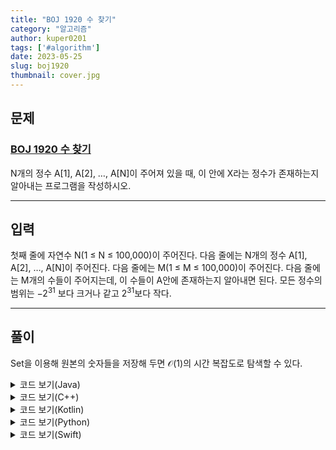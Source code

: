 ---
title: "BOJ 1920 수 찾기"
category: "알고리즘"
author: kuper0201
tags: ['#algorithm']
date: 2023-05-25
slug: boj1920
thumbnail: cover.jpg
---


## 문제

### <a href="https://boj.kr/1920" target="_blank">BOJ 1920 수 찾기</a>

N개의 정수 A[1], A[2], …, A[N]이 주어져 있을 때, 이 안에 X라는 정수가 존재하는지 알아내는 프로그램을 작성하시오.

---

## 입력

첫째 줄에 자연수 N(1 ≤ N ≤ 100,000)이 주어진다. 다음 줄에는 N개의 정수 A[1], A[2], …, A[N]이 주어진다. 다음 줄에는 M(1 ≤ M ≤ 100,000)이 주어진다. 다음 줄에는 M개의 수들이 주어지는데, 이 수들이 A안에 존재하는지 알아내면 된다. 모든 정수의 범위는 $-2^{31}$ 보다 크거나 같고 $2^{31}$보다 작다.

---

## 풀이

Set을 이용해 원본의 숫자들을 저장해 두면 $\mathcal{O}(1)$의 시간 복잡도로 탐색할 수 있다.

<details markdown="1">
<summary>코드 보기(Java)</summary>

```javascript
import java.io.*;
import java.util.*;

public class Main {
    public static void main(String[] args) throws IOException {
        BufferedReader br = new BufferedReader(new InputStreamReader(System.in));
        StringBuilder sb = new StringBuilder();

        HashSet<Integer> set = new HashSet<>();
        
        // 원본 배열 개수 입력
        int N = Integer.parseInt(br.readLine());
        
        // 원본 배열 입력 및 Set에 추가
        String[] s = br.readLine().split(" ");
        for(int i = 0; i < N; i++) set.add(Integer.parseInt(s[i]));

        // 탐색할 숫자 개수 입력
        int M = Integer.parseInt(br.readLine());
        
        // 탐색할 숫자 입력 및 Set에 존재하는지 판별
        s = br.readLine().split(" ");
        for(int i = 0; i < M; i++) {
            if(set.contains(Integer.parseInt(s[i]))) sb.append("1\n");
            else sb.append("0\n");
        }

        System.out.println(sb);
    }
}
```
</details>

<details markdown="1">
<summary>코드 보기(C++)</summary>

```cpp
#include <iostream>
#include <set>

#define fastio ios_base::sync_with_stdio(false); cin.tie(nullptr); cout.tie(nullptr)
#define endl '\n'

using namespace std;

int main() {
    fastio;
    
    set<int> arr;
    
    // 원본 배열 개수 입력
    int N, M, T;
    cin >> N;
    
    // 원본 배열 입력 및 Set에 추가
    for(int i = 0; i < N; i++) {
        cin >> T;
        arr.insert(T);
    }
    
    // 탐색할 숫자 개수 입력
    cin >> M;
    
    // 탐색할 숫자 입력 및 Set에 존재하는지 판별
    for(int i = 0; i < M; i++) {
        cin >> T;
        if(arr.find(T) != arr.end()) cout << "1" << endl;
        else cout << "0" << endl;
    }
    
    return 0;
}
```
</details>

<details markdown="1">
<summary>코드 보기(Kotlin)</summary>

```javascript
import java.util.*
import java.io.*

fun main(args: Array<String>) = with(System.`in`.bufferedReader()) {
    var set: MutableSet<Int> = mutableSetOf<Int>()
    
    // 원본 배열 개수 입력
    var N = readLine().toInt()
    
    // 원본 배열 입력 및 Set에 추가
    var s = readLine().split(" ")
    for (i in 0 until N) {
        set.add(s[i].toInt())
    }
    
    // 탐색할 숫자 개수 입력
    var M = readLine().toInt()
    
    // 탐색할 숫자 입력 및 Set에 존재하는지 판별
    s = readLine().split(" ")
    for (i in 0 until M) {
        if(set.contains(s[i].toInt())) println("1")
        else println("0")
    }
}
```
</details>

<details markdown="1">
<summary>코드 보기(Python)</summary>

```python
from sys import stdin

def main():
    arr = set()

    # 원본 배열 개수 입력
    N = int(stdin.readline())

    # 원본 배열 입력 및 Set에 추가
    s = stdin.readline().split(' ')
    for i in range(N):
        arr.add(int(s[i]))

    # 탐색할 숫자 개수 입력
    M = int(stdin.readline())

    # 탐색할 숫자 입력 및 Set에 존재하는지 판별
    s = stdin.readline().split(' ')
    for i in range(M):
        if int(s[i]) in arr:
            print(1)
        else:
            print(0)

if __name__ == "__main__":
    main()
```
</details>

<details markdown="1">
<summary>코드 보기(Swift)</summary>

```cpp
import Foundation

func main() {
    var set = Set<Int>()
    
    // 원본 배열 개수 입력
    var N = Int(readLine()!)!
    
    // 원본 배열 입력 및 Set에 추가
    var s = readLine()!.split(separator: " ")
    for i in 0..<N {
        set.insert(Int(s[i])!)
    }
    
    // 탐색할 숫자 개수 입력
    var M = Int(readLine()!)!
    
    // 탐색할 숫자 입력 및 Set에 존재하는지 판별
    s = readLine()!.split(separator: " ")
    for i in 0..<M {
        if set.contains(Int(s[i])!) {
            print("1")
        } else {
            print("0")
        }
    }
}

main()
```
</details>